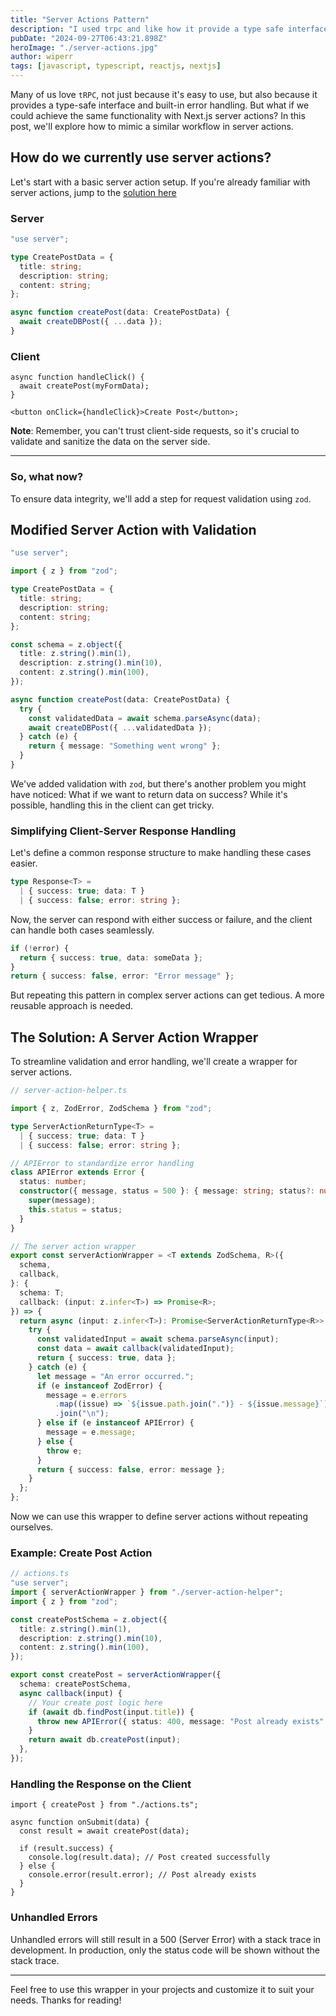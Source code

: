 ```yaml
---
title: "Server Actions Pattern"
description: "I used trpc and like how it provide a type safe interface and error handling. But can we achieve same thing with server actions?"
pubDate: "2024-09-27T06:43:21.898Z"
heroImage: "./server-actions.jpg"
author: wiperr
tags: [javascript, typescript, reactjs, nextjs]
---
```


Many of us love `tRPC`, not just because it's easy to use, but also because it provides a type-safe interface and built-in error handling. But what if we could achieve the same functionality with Next.js server actions? In this post, we'll explore how to mimic a similar workflow in server actions.

## How do we currently use server actions?

Let's start with a basic server action setup. If you're already familiar with server actions, jump to the [solution here](#the-solution-a-server-action-wrapper)

### **Server**

```ts
"use server";

type CreatePostData = {
  title: string;
  description: string;
  content: string;
};

async function createPost(data: CreatePostData) {
  await createDBPost({ ...data });
}
```

### **Client**

```tsx
async function handleClick() {
  await createPost(myFormData);
}

<button onClick={handleClick}>Create Post</button>;
```

**Note**: Remember, you can't trust client-side requests, so it's crucial to validate and sanitize the data on the server side.

---

### So, what now?

To ensure data integrity, we'll add a step for request validation using `zod`.

## Modified Server Action with Validation

```ts
"use server";

import { z } from "zod";

type CreatePostData = {
  title: string;
  description: string;
  content: string;
};

const schema = z.object({
  title: z.string().min(1),
  description: z.string().min(10),
  content: z.string().min(100),
});

async function createPost(data: CreatePostData) {
  try {
    const validatedData = await schema.parseAsync(data);
    await createDBPost({ ...validatedData });
  } catch (e) {
    return { message: "Something went wrong" };
  }
}
```

We've added validation with `zod`, but there's another problem you might have noticed: What if we want to return data on success? While it's possible, handling this in the client can get tricky.

### Simplifying Client-Server Response Handling

Let's define a common response structure to make handling these cases easier.

```ts
type Response<T> =
  | { success: true; data: T }
  | { success: false; error: string };
```

Now, the server can respond with either success or failure, and the client can handle both cases seamlessly.

```ts
if (!error) {
  return { success: true, data: someData };
}
return { success: false, error: "Error message" };
```

But repeating this pattern in complex server actions can get tedious. A more reusable approach is needed.

## The Solution: A Server Action Wrapper

To streamline validation and error handling, we'll create a wrapper for server actions.

```ts
// server-action-helper.ts

import { z, ZodError, ZodSchema } from "zod";

type ServerActionReturnType<T> =
  | { success: true; data: T }
  | { success: false; error: string };

// APIError to standardize error handling
class APIError extends Error {
  status: number;
  constructor({ message, status = 500 }: { message: string; status?: number }) {
    super(message);
    this.status = status;
  }
}

// The server action wrapper
export const serverActionWrapper = <T extends ZodSchema, R>({
  schema,
  callback,
}: {
  schema: T;
  callback: (input: z.infer<T>) => Promise<R>;
}) => {
  return async (input: z.infer<T>): Promise<ServerActionReturnType<R>> => {
    try {
      const validatedInput = await schema.parseAsync(input);
      const data = await callback(validatedInput);
      return { success: true, data };
    } catch (e) {
      let message = "An error occurred.";
      if (e instanceof ZodError) {
        message = e.errors
          .map((issue) => `${issue.path.join(".")} - ${issue.message}`)
          .join("\n");
      } else if (e instanceof APIError) {
        message = e.message;
      } else {
        throw e;
      }
      return { success: false, error: message };
    }
  };
};
```

Now we can use this wrapper to define server actions without repeating ourselves.

### Example: Create Post Action

```ts
// actions.ts
"use server";
import { serverActionWrapper } from "./server-action-helper";
import { z } from "zod";

const createPostSchema = z.object({
  title: z.string().min(1),
  description: z.string().min(10),
  content: z.string().min(100),
});

export const createPost = serverActionWrapper({
  schema: createPostSchema,
  async callback(input) {
    // Your create post logic here
    if (await db.findPost(input.title)) {
      throw new APIError({ status: 400, message: "Post already exists" });
    }
    return await db.createPost(input);
  },
});
```

### Handling the Response on the Client

```tsx
import { createPost } from "./actions.ts";

async function onSubmit(data) {
  const result = await createPost(data);

  if (result.success) {
    console.log(result.data); // Post created successfully
  } else {
    console.error(result.error); // Post already exists
  }
}
```

### Unhandled Errors

Unhandled errors will still result in a 500 (Server Error) with a stack trace in development. In production, only the status code will be shown without the stack trace.

---

Feel free to use this wrapper in your projects and customize it to suit your needs. Thanks for reading!
